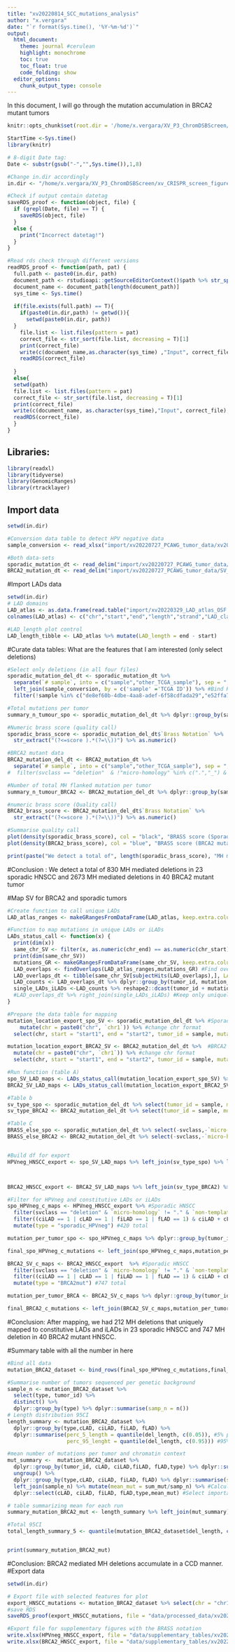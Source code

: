 ```yaml
---
title: "xv20220814_SCC_mutations_analysis"
author: "x.vergara"
date: "`r format(Sys.time(), '%Y-%m-%d')`"
output:
  html_document:
    theme: journal #cerulean
    highlight: monochrome
    toc: true
    toc_float: true
    code_folding: show
  editor_options:
    chunk_output_type: console
---
```


In this document, I will go through the mutation accumulation in BRCA2 mutant tumors

```r
knitr::opts_chunk$set(root.dir = '/home/x.vergara/XV_P3_ChromDSBScreen/xv_CRISPR_screen_figures/rmarkdown/xv20210920_paper_scripts/short_version/knit_html/')

StartTime <-Sys.time()
library(knitr)

# 8-digit Date tag:
Date <- substr(gsub("-","",Sys.time()),1,8)

#Change in.dir accordingly
in.dir <- "/home/x.vergara/XV_P3_ChromDSBScreen/xv_CRISPR_screen_figures/"

#Check if output contain datetag
saveRDS_proof <- function(object, file) {
  if (grepl(Date, file) == T) {
    saveRDS(object, file)
  }
  else {
    print("Incorrect datetag!")
  }
}

#Read rds check through different versions
readRDS_proof <- function(path, pat) {
  full.path <- paste0(in.dir, path)
  document_path <- rstudioapi::getSourceEditorContext()$path %>% str_split(pattern = "/") %>% unlist()
  document_name <- document_path[length(document_path)]
  sys_time <- Sys.time()
  
  if(file.exists(full.path) == T){
    if(paste0(in.dir,path) != getwd()){
      setwd(paste0(in.dir, path))
  }
    file.list <- list.files(pattern = pat)
    correct_file <- str_sort(file.list, decreasing = T)[1]
    print(correct_file)
    write(c(document_name,as.character(sys_time) ,"Input", correct_file), file = paste0(in.dir,"log"), ncolumns = 4, sep = "\t", append = T)
    readRDS(correct_file)
    
  }
  else{
  setwd(path)
  file.list <- list.files(pattern = pat)
  correct_file <- str_sort(file.list, decreasing = T)[1]
  print(correct_file)
  write(c(document_name, as.character(sys_time),"Input", correct_file),file = paste0(in.dir,"log"), ncolumns = 4, sep = "\t", append = T)
  readRDS(correct_file)
  }
}

```

## Libraries:

```r
library(readxl)
library(tidyverse)
library(GenomicRanges)
library(rtracklayer)
```

## Import data

```r
setwd(in.dir)

#Conversion data table to detect HPV negative data
sample_conversion <- read_xlsx("import/xv20220727_PCAWG_tumor_data/xv20220815_conversion_table_samples_TCGA.xlsx", col_names = T)

#Both data-sets
sporadic_mutation_dt <- read_delim("import/xv20220727_PCAWG_tumor_data/SV_Indels_PCAWG/HNSC/BRASS/summary_shortened.txt") #BRCA2 +/+ HNSCC
BRCA2_mutation_dt <- read_delim("import/xv20220727_PCAWG_tumor_data/SV_Indels_PCAWG/BRCA2/BRASS/summary_shortened.txt") #BRCA2 -/- HNSCC
```

#Import LADs data
```r
setwd(in.dir)
# LAD domains
LAD_atlas <- as.data.frame(read.table("import/xv20220329_LAD_atlas_OSF.bed.gz",header = FALSE, sep="\t",stringsAsFactors=FALSE, quote=""))
colnames(LAD_atlas) <- c("chr","start","end","length","strand","LAD_class")

#LAD_length plot control
LAD_length_tibble <- LAD_atlas %>% mutate(LAD_length = end - start)

```

#Curate data tables: What are the features that I am interested (only select deletions)
```r
#Select only deletions (in all four files)
sporadic_mutation_del_dt <- sporadic_mutation_dt %>% 
  separate(`# sample`, into = c("sample","other_TCGA_sample"), sep = ",") %>% #Remove from sample column the second TCGA id
  left_join(sample_conversion, by = c('sample' ='TCGA ID')) %>% #Bind HPV data
  filter(!sample %in% c("de8ef60b-4dbe-4aa8-adef-6f58cdfada29","e52ffa79-557a-4024-81f3-f3826c227ec5") &grepl("Neg", `Name Supp. Table`)) #sample with mutation in putative FA proteins

#Total mutations per tumor
summary_n_tumour_spo <- sporadic_mutation_del_dt %>% dplyr::group_by(sample) %>% dplyr::summarise(mut_total = n())

#Numeric brass score (quality call)
sporadic_brass_score <- sporadic_mutation_del_dt$`Brass Notation` %>% 
  str_extract("(?<=score ).*(?=\\))") %>% as.numeric()

#BRCA2 mutant data
BRCA2_mutation_del_dt <- BRCA2_mutation_dt %>% 
  separate(`# sample`, into = c("sample","other_TCGA_sample"), sep = ",")
#  filter(svclass == "deletion"  & !"micro-homology" %in% c(".","_") & `Brass Notation` != "_") #Filter MH mediated deletions

#Number of total MH flanked mutation per tumor
summary_n_tumour_BRCA2 <- BRCA2_mutation_del_dt %>% dplyr::group_by(sample) %>% dplyr::summarise(mut_total = n())

#numeric brass score (Quality call)
BRCA2_brass_score <- BRCA2_mutation_del_dt$`Brass Notation` %>% 
  str_extract("(?<=score ).*(?=\\))") %>% as.numeric()

#Summarise quality call
plot(density(sporadic_brass_score), col = "black", "BRASS score (Sporadinc HNSCC samples)")
plot(density(BRCA2_brass_score), col = "blue", "BRASS score (BRCA2 mutant HNSCC samples)")

print(paste("We detect a total of", length(sporadic_brass_score), "MH mediated deletions in 23 sporadic HNSCC and ", length(BRCA2_brass_score), "MH mediated deletions in 40 BRCA2 mutant tumor"))

```
#Conclusion : We detect a total of 830 MH mediated deletions in 23 sporadic HNSCC and 2673 MH mediated deletions in 40 BRCA2 mutant tumor

#Map SV for BRCA2 and sporadic tumors
```r
#Create function to call unique LADs
LAD_atlas_ranges <- makeGRangesFromDataFrame(LAD_atlas, keep.extra.columns = T) #Make LADs into GR ranges

#Function to map mutations in unique LADs or iLADs
LADs_status_call <- function(x) {
  print(dim(x))
  same_chr_SV <- filter(x, as.numeric(chr_end) == as.numeric(chr_start))
  print(dim(same_chr_SV))
  mutations_GR <- makeGRangesFromDataFrame(same_chr_SV, keep.extra.columns = T) #Make a GR object with the coordinated of the deletion
  LAD_overlaps <- findOverlaps(LAD_atlas_ranges,mutations_GR) #Find overlaps between deletions and LAD states
  LAD_overlaps_dt <- tibble(same_chr_SV[subjectHits(LAD_overlaps),], LAD_status =  LAD_atlas[queryHits(LAD_overlaps),6]) #Extract the LAD_status of the mapped deletion
  LAD_counts <- LAD_overlaps_dt %>% dplyr::group_by(tumor_id, mutation_id, LAD_status) %>% dplyr::summarize(count = n()) #How many different overlaps a deletions has. count = 1 -> single map, if bigger means goes over border
  single_LADs_iLADs <-LAD_counts %>% reshape2::dcast(tumor_id + mutation_id ~ LAD_status, fill = 0) #Filter these that are called only once
  #LAD_overlaps_dt %>% right_join(single_LADs_iLADs) #Keep only uniquely called
}

#Prepare the data table for mapping
mutation_location_export_spo_SV <- sporadic_mutation_del_dt %>% #Sporadic HNSCC
    mutate(chr = paste0("chr", `chr1`)) %>% #change chr format
  select(chr, start = "start1", end = "start2", tumor_id = sample, mutation_id = `id/name`, svclass,chr_end = "chr2", chr_start = "chr1") #select needed columns

mutation_location_export_BRCA2_SV <- BRCA2_mutation_del_dt %>%  #BRCA2 mutant HNSCC
  mutate(chr = paste0("chr", `chr1`)) %>% #change chr format
  select(chr, start = "start1", end = "start2", tumor_id = sample, mutation_id = `id/name`, svclass,chr_end = "chr2", chr_start = "chr1") #select needed columns

#Run function (table A)
spo_SV_LAD_maps <- LADs_status_call(mutation_location_export_spo_SV) %>% mutate(tumor_type = "HPVneg_HNSCC") #689 uniquely mapped MH del in HNSCC tumors
BRCA2_SV_LAD_maps <- LADs_status_call(mutation_location_export_BRCA2_SV) %>% mutate(tumor_type = "BRCA2mut_HNSCC")#2281 uniquely mapped MH del in BRCA2mut tumors

#Table b
sv_type_spo <- sporadic_mutation_del_dt %>% select(tumor_id = sample, mutation_id= `id/name`, svclass,`micro-homology`,`non-template`,`Brass Notation`)
sv_type_BRCA2 <- BRCA2_mutation_del_dt %>% select(tumor_id = sample, mutation_id = `id/name`, svclass,`micro-homology`,`non-template`,`Brass Notation`)

#Table C
BRASS_else_spo <- sporadic_mutation_del_dt %>% select(-svclass,-`micro-homology`,-`non-template`, - `readpair names`, -`Brass Notation`)
BRASS_else_BRCA2 <- BRCA2_mutation_del_dt %>% select(-svclass,-`micro-homology`,-`non-template`, -`readpair names`, -`Brass Notation`)


#Build df for export
HPVneg_HNSCC_export <- spo_SV_LAD_maps %>% left_join(sv_type_spo) %>% left_join(BRASS_else_spo, by = c("tumor_id" = "sample","mutation_id" = "id/name")) %>% select(-`Overlap SV`, - `Name Supp. Table`)



BRCA2_HNSCC_export <- BRCA2_SV_LAD_maps %>% left_join(sv_type_BRCA2) %>% left_join(BRASS_else_BRCA2, by = c("tumor_id" = "sample","mutation_id" = "id/name"))

```

```r
#Filter for HPVneg and constitutive LADs or iLADs
spo_HPVneg_c_maps <- HPVneg_HNSCC_export %>% #Sporadic HNSCC
  filter(svclass == "deletion" & `micro-homology` != "." & `non-template` == "." & `Brass Notation` != "_") %>% #Filter MH mediated deletions
  filter((ciLAD == 1 | cLAD == 1 | fiLAD == 1 | fLAD == 1) & ciLAD + cLAD + fiLAD + fLAD == 1) %>% 
  mutate(type = "sporadic_HPVneg") #420 total

mutation_per_tumor_spo <- spo_HPVneg_c_maps %>% dplyr::group_by(tumor_id) %>% dplyr::summarise(total_MH_del = n())

final_spo_HPVneg_c_mutations <- left_join(spo_HPVneg_c_maps,mutation_per_tumor_spo)

BRCA2_SV_c_maps <- BRCA2_HNSCC_export  %>% #Sporadic HNSCC
  filter(svclass == "deletion" & `micro-homology` != "." & `non-template` == "." & `Brass Notation` != "_") %>% #Filter MH mediated deletions
  filter((ciLAD == 1 | cLAD == 1 | fiLAD == 1 | fLAD == 1) & ciLAD + cLAD + fiLAD + fLAD == 1) %>% 
  mutate(type = "BRCA2mut") #747 total

mutation_per_tumor_BRCA <- BRCA2_SV_c_maps %>% dplyr::group_by(tumor_id) %>% dplyr::summarise(total_MH_del = n())

final_BRCA2_c_mutations <- left_join(BRCA2_SV_c_maps,mutation_per_tumor_BRCA)

```
#Conclusion: After mapping, we had 212 MH deletions that uniquely mapped to constitutive LADs and iLADs in 23 sporadic HNSCC and 747 MH deletion in 40 BRCA2 mutant HNSCC.

#Summary table with all the number in here
```r
#Bind all data
mutation_BRCA2_dataset <- bind_rows(final_spo_HPVneg_c_mutations,final_BRCA2_c_mutations) %>% mutate(del_length = start2 - start1)

#Summarise number of tumors sequenced per genetic background
sample_n <- mutation_BRCA2_dataset %>% 
  select(type, tumor_id) %>% 
  distinct() %>% 
  dplyr::group_by(type) %>% dplyr::summarise(samp_n = n())
# Length distribution 95CI
length_summary <- mutation_BRCA2_dataset %>% 
  dplyr::group_by(type,cLAD, ciLAD, fiLAD, fLAD) %>% 
  dplyr::summarise(perc_5_length = quantile(del_length, c(0.05)), #5% percentile
                   perc_95_lenght = quantile(del_length, c(0.95))) #95% percentile

#mean number of mutations per tumor and chromatin context
mut_summary <-  mutation_BRCA2_dataset %>% 
  dplyr::group_by(tumor_id, cLAD, ciLAD,fiLAD, fLAD,type) %>% dplyr::summarise(mut_n = n()) %>% #Number of mutations per tumor and chromatin context
  ungroup() %>% 
  dplyr::group_by(type,cLAD, ciLAD, fiLAD, fLAD) %>% dplyr::summarise(sum_mut = sum(mut_n)) %>% 
  left_join(sample_n) %>% mutate(mean_mut = sum_mut/samp_n) %>% #Calculate mean including 0 values
  dplyr::select(cLAD, ciLAD, fiLAD, fLAD,type,mean_mut) #Select important variables

# table summarizing mean for each run
summary_mutation_BRCA2_mut <- length_summary %>% left_join(mut_summary)

#Total 95CI 
total_length_summary_5 <- quantile(mutation_BRCA2_dataset$del_length, c(0.05,0.95))


print(summary_mutation_BRCA2_mut)
```

#Conclusion: BRCA2 mediated MH deletions accumulate in a CCD manner.
#Export data
```r
setwd(in.dir)

# Export file with selected features for plot
export_HNSCC_mutations <- mutation_BRCA2_dataset %>% select(chr = "chr1", start = "start1", end = "start2", tumor_id,total_MH_del, mutation_id, ciLAD, cLAD, fiLAD, fLAD, type, del_length, `Brass Notation`)
#save RDS
saveRDS_proof(export_HNSCC_mutations, file = "data/processed_data/xv20220819_SCC_SV_MH_deletions.rds")

#Export file for supplementary figures with the BRASS notation
write.xlsx(HPVneg_HNSCC_export, file = "data/supplementary_tables/xv20220819c_Table_S8a_SV_mutations_tumors_BRASS.xlsx")
write.xlsx(BRCA2_HNSCC_export, file = "data/supplementary_tables/xv20220819c_Table_S8b_SV_mutations_tumors_BRASS.xlsx")



```
